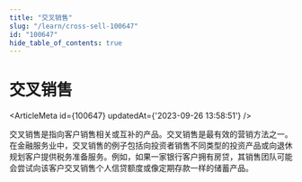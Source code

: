 ```yaml
---
title: "交叉销售"
slug: "/learn/cross-sell-100647"
id: "100647"
hide_table_of_contents: true
---
```



# 交叉销售

<ArticleMeta id={100647} updatedAt={'2023-09-26 13:58:51'} />
<div className='border-solid border-b border-t-0 my-4 border-[var(--ifm-color-gray-300)]' />

交叉销售是指向客户销售相关或互补的产品。交叉销售是最有效的营销方法之一。在金融服务业中，交叉销售的例子包括向投资者销售不同类型的投资产品或向退休规划客户提供税务准备服务。例如，如果一家银行客户拥有房贷，其销售团队可能会尝试向该客户交叉销售个人信贷额度或像定期存款一样的储蓄产品。
